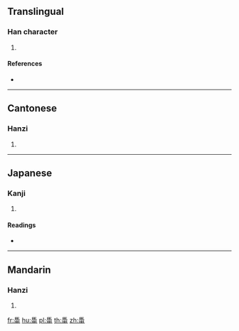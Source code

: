{{character info/new}}
==Translingual==

===Han character===
{{Han char|rn=187|rad=馬|as=04|sn=14|four=71506|canj=SFL}}

# {{defn|Han|sort=馬04}}

====References====
* {{Han ref|kx=1435.060|dkj=44612|dj=1959.170|hdz=74543.170|uh=99BD|ud=39357|bh=E4D8|bd=58584}}

----

==Cantonese==

===Hanzi===
{{yue-hanzi|jyut=|y=jap1}}

# {{defn|lang=yue|sort=馬04}}

----

==Japanese==

===Kanji===
{{ja-kanji|grade=uc|rs=馬4}}

# {{defn|lang=ja|sort=馬04}}

====Readings====
* {{ja-readings|on=[[ちゅう]] (chū), [[しょう]] (shō)|kun=[[つなぐ]] (tsunagu)}}

----

==Mandarin==

===Hanzi===
{{cmn-hanzi|pin=[[zhí]] ([[zhi2]])|wg=chih<sup>2</sup>}}

# {{defn|lang=cmn|sort=馬04}}

[[fr:馽]]
[[hu:馽]]
[[pl:馽]]
[[th:馽]]
[[zh:馽]]